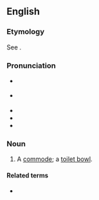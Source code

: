 ==English==

===Etymology===
See {{m|en|worship the porcelain god}}.

===Pronunciation===
* {{a|RP}} {{IPA|en|/ˈpɔːsəlɪn ˈɡɒd/}}
* {{a|GA}} {{IPA|en|/ˈpɔɹsəlɪn ˈɡɑd/|/ˈpɔɹslɪn ˈɡɑd/}}
* {{audio|en|En-au-porcelain god.ogg|Audio (AU)}}
* {{rhymes|en|ɒd}}
* {{hyphenation|en|por|ce|lain god}}

===Noun===
{{en-noun}}

# {{lb|en|idiomatic|humorous}} A [[commode]]; a [[toilet bowl]].
#: {{synonyms|en|porcelain goddess}}

====Related terms====
* {{l|en|worship the porcelain god}}